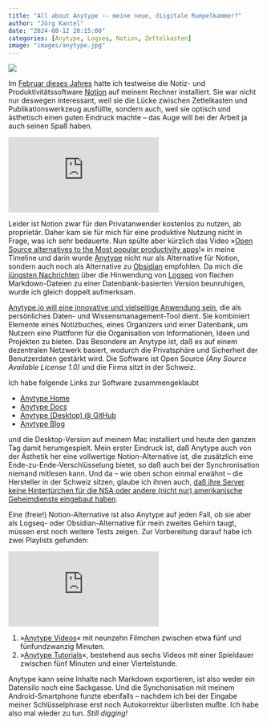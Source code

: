 ```yaml
---
title: "All about Anytype -- meine neue, diigitale Rumpelkammer?"
author: "Jörg Kantel"
date: "2024-08-12 20:15:00"
categories: [Anytype, Logseq, Notion, Zettelkasten]
image: "images/anytype.jpg"
---
```


[![](images/anytype-b.jpg)](https://www.flickr.com/photos/schockwellenreiter/53919241040/)

Im [Februar dieses Jahres](https://kantel.github.io/posts/2024021301_notion/) hatte ich testweise die Notiz- und Produktivitätssoftware [Notion](http://cognitiones.kantel-chaos-team.de/produktivitaet/notion.html) auf meinem Rechner installiert. Sie war nicht nur deswegen interessant, weil sie die Lücke zwischen Zettelkasten und Publikationswerkzeug ausfüllte, sondern auch, weil sie optisch und ästhetisch einen guten Eindruck machte -- das Auge will bei der Arbeit ja auch seinen Spaß haben.

<iframe class="if16_9" src="https://www.youtube.com/embed/P8accXNcwjs?si=GFWlCCySQEJQaSXB" title="YouTube video player" frameborder="0" allow="accelerometer; autoplay; clipboard-write; encrypted-media; gyroscope; picture-in-picture; web-share" referrerpolicy="strict-origin-when-cross-origin" allowfullscreen></iframe>

Leider ist Notion zwar für den Privatanwender kostenlos zu nutzen, ab proprietär. Daher kam sie für mich für eine produktive Nutzung nicht in Frage, was ich sehr bedauerte. Nun spülte aber kürzlich das Video »[Open Source alternatives to the Most popular productivity apps](https://www.youtube.com/watch?v=P8accXNcwjs)!« in meine Timeline und darin wurde [Anytype](https://anytype.io/) nicht nur als Alternative für Notion, sondern auch noch als Alternative zu [Obsidian](http://cognitiones.kantel-chaos-team.de/webworking/auszeichnungssprachen/obsidian.html) empfohlen. Da mich die [jüngsten Nachrichten](https://kantel.github.io/posts/2024050402_logseq_oder_zettlr/) über die Hinwendung von [Logseq](http://cognitiones.kantel-chaos-team.de/webworking/auszeichnungssprachen/logseq.html) von flachen Markdown-Dateien zu einer Datenbank-basierten Version beunruhigen, wurde ich gleich doppelt aufmerksam.

[Anytype.io will eine innovative und vielseitige Anwendung sein](https://www.visualmakers.de/tool/anytype), die als persönliches Daten- und Wissensmanagement-Tool dient. Sie kombiniert Elemente eines Notizbuches, eines Organizers und einer Datenbank, um Nutzern eine Plattform für die Organisation von Informationen, Ideen und Projekten zu bieten. Das Besondere an Anytype ist, daß es auf einem dezentralen Netzwerk basiert, wodurch die Privatsphäre und Sicherheit der Benutzerdaten gestärkt wird. Die Software ist Open Source *(Any Source Available License 1.0)* und die Firma sitzt in der Schweiz.

Ich habe folgende Links zur Software zusammengeklaubt

- [Anytype Home](https://anytype.io/)
- [Anytype Docs](https://doc.anytype.io/anytype-docs)
- [Anytype (Desktop) @ GitHub](https://github.com/anyproto/anytype-ts)
- [Anytype Blog](https://blog.anytype.io/)

und die Desktop-Version auf meinem Mac installiert und heute den ganzen Tag damit herumgespielt. Mein erster Eindruck ist, daß Anytype auch von der Ästhetik her eine vollwertige Notion-Alternative ist, die zusätzlich eine Ende-zu-Ende-Verschlüsselung bietet, so daß auch bei der Synchronisation niemand mitlesen kann. Und da -- wie oben schon einmal erwähnt -- die Hersteller in der Schweiz sitzen, glaube ich ihnen auch, [daß ihre Server keine Hintertürchen für die NSA oder andere (nicht nur) amerikanische Geheimdienste eingebaut haben](https://gnulinux.ch/anytype-die-anwendung-fuer-alles).

Eine (freie!) Notion-Alternative ist also Anytype auf jeden Fall, ob sie aber als Logseq- oder Obsidian-Alternative für mein zweites Gehirn taugt, müssen erst noch weitere Tests zeigen. Zur Vorbereitung  darauf habe ich zwei Playlists gefunden:

<iframe class="if16_9" src="https://www.youtube.com/embed/Cuyh2IJDnmI?si=eev6h2r81YHn6v9_" title="YouTube video player" frameborder="0" allow="accelerometer; autoplay; clipboard-write; encrypted-media; gyroscope; picture-in-picture; web-share" referrerpolicy="strict-origin-when-cross-origin" allowfullscreen></iframe>

1. »[Anytype Videos](https://www.youtube.com/playlist?list=PLfibVUP3crbVx5sssO0nzaG-rIIWBXeJH)« mit neunzehn Filmchen zwischen etwa fünf und fünfundzwanzig Minuten.
2. »[Anytype Tutorials](https://www.youtube.com/playlist?list=PLP4EJ6PbE99hnThgYnf-8M15l9oY625EW)«, bestehend aus sechs Videos mit einer Spieldauer zwischen fünf Minuten und einer Viertelstunde.

Anytype kann seine Inhalte nach Markdown exportieren, ist also weder ein Datensilo noch eine Sackgasse. Und die Synchonisation mit meinem Android-Smartphone funzte ebenfalls -- nachdem ich bei der Eingabe meiner Schlüsselphrase erst noch Autokorrektur überlisten mußte. Ich habe also mal wieder zu tun. *Still digging!*
